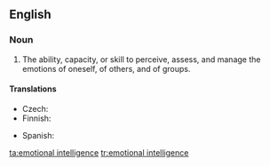==English==
{{wikipedia}}
===Noun===
{{en-noun|-|head=[[emotional]] [[intelligence]]}}

# {{context|psychology|lang=en}} The ability, capacity, or skill to perceive, assess, and manage the emotions of oneself, of others, and of groups.

====Translations====
{{trans-top|ability}}
* Czech: {{t|cs|emoční inteligence|f}}
* Finnish: {{t|fi|tunneäly}}
{{trans-mid}}
* Spanish: {{t+|es|inteligencia emocional|f}}
{{trans-bottom}}

[[ta:emotional intelligence]]
[[tr:emotional intelligence]]